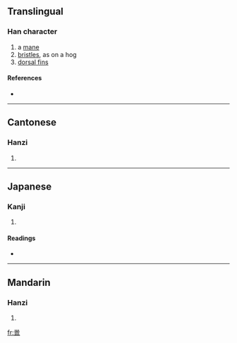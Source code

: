 {{also|鬣}}
==Translingual==

===Han character===
{{Han char|rn=47|rad=巛|as=12|sn=15|four=|canj=女女田大女 (VVWKV)}}

# a [[mane]]
# [[bristles]], as on a hog
# [[dorsal fin]]s

====References====
* {{Han ref|kx=0324.220|dkj=08702|dj=0625.160|hdz=21098.180|uh=5DE4|ud=24036}}

----

==Cantonese==

===Hanzi===
{{yue-hanzi|jyut=[[lip6]]|y=[[lip6]]}}

# {{defn|Cantonese|sort=巛12}}

----

==Japanese==

===Kanji===
{{ja-kanji|grade=9|rs=巛12}}

# {{defn|Japanese|sort=巛12}}

====Readings====
* {{ja-readings|on=[[れふ]] (refu)|kun=[[たてがみ]] (tategami), [[もと]] (moto)}}

----

==Mandarin==

===Hanzi===
{{cmn-hanzi|pin=[[liē]] ([[lie1]])|wg=lieh<sup>1</sup>}}

# {{defn|Mandarin|sort=巛12}}

[[fr:巤]]